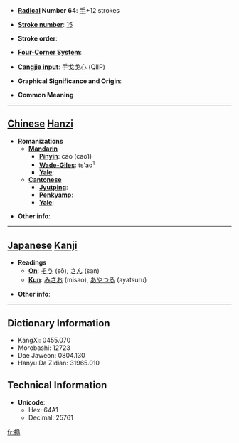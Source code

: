 * '''[[Wiktionary:Chinese radical index| Radical]] Number 64''': [[Wiktionary:Chinese radical index 手|手]]+12 strokes

* '''[[Wiktionary:Chinese total strokes index|Stroke number]]''': [[Wiktionary:Chinese total strokes index 15|15]]

* '''Stroke order''': 

* '''[[Wiktionary:Chinese four corner index|Four-Corner System]]''': 

* '''[[Wiktionary:Chinese Cangjie index|Cangjie input]]''': 手戈戈心 (QIIP)

* '''Graphical Significance and Origin''': 

* '''Common Meaning'''

----

== [[Chinese]] [[Hanzi]] ==

* '''Romanizations'''
** '''[[Mandarin]]'''
*** '''[[Pinyin]]''': cāo (cao1)
*** '''[[Wade-Giles]]''': ts'ao<sup>1</sup>
*** '''[[Yale]]''': 
** '''[[Cantonese]]'''
*** '''[[Jyutping]]''':
*** '''[[Penkyamp]]''': 
*** '''[[Yale]]''': 

* '''Other info''': 

----

== [[Japanese]] [[Kanji]] ==

* '''Readings'''
** '''[[On]]''': [[そう]] (sō), [[さん]] (san)
** '''[[Kun]]''': [[みさお]] (misao), [[あやつる]] (ayatsuru)

* '''Other info''':  

----

== Dictionary Information ==

* KangXi: 0455.070
* Morobashi: 12723
* Dae Jaweon: 0804.130
* Hanyu Da Zidian: 31965.010

== Technical Information ==

* '''Unicode''':
** Hex: 64A1
** Decimal: 25761

[[fr:撡]]